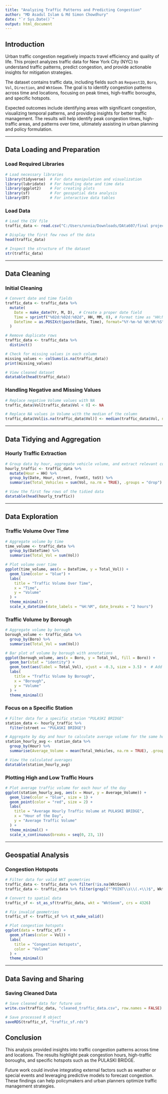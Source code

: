 ```yaml
---
title: "Analyzing Traffic Patterns and Predicting Congestion"
author: "MD Asadul Islam & Md Simon Chowdhury"
date: "`r Sys.Date()`"
output: html_document
---
```


## Introduction

Urban traffic congestion negatively impacts travel efficiency and quality of life. This project analyzes traffic data for New York City (NYC) to understand traffic patterns, predict congestion, and provide actionable insights for mitigation strategies.

The dataset contains traffic data, including fields such as `RequestID`, `Boro`, `Vol`, `Direction`, and `WktGeom`. The goal is to identify congestion patterns across time and locations, focusing on peak times, high-traffic boroughs, and specific hotspots.

Expected outcomes include identifying areas with significant congestion, visualizing temporal patterns, and providing insights for better traffic management. The results will help identify peak congestion times, high-traffic areas, and patterns over time, ultimately assisting in urban planning and policy formulation.


---

## Data Loading and Preparation

### Load Required Libraries

```r
# Load necessary libraries
library(tidyverse)  # For data manipulation and visualization
library(lubridate)  # For handling date and time data
library(ggplot2)    # For creating plots
library(sf)         # For geospatial data analysis
library(DT)         # For interactive data tables
```

### Load Data

```r
# Load the CSV file
traffic_data <- read.csv("C:/Users/unnia/Downloads/DAta607/final project/Automated_Traffic_Volume_Counts_20241207.csv")

# Display the first few rows of the data
head(traffic_data)

# Inspect the structure of the dataset
str(traffic_data)
```

---

## Data Cleaning

### Initial Cleaning

```r
# Convert date and time fields
traffic_data <- traffic_data %>%
  mutate(
    Date = make_date(Yr, M, D),  # Create a proper date field
    Time = sprintf("%02d:%02d:%02d", HH, MM, 0), # Format time as "HH:MM:SS"
    DateTime = as.POSIXct(paste(Date, Time), format="%Y-%m-%d %H:%M:%S") # Combine Date and Time
  )

# Remove duplicate rows
traffic_data <- traffic_data %>%
  distinct()

# Check for missing values in each column
missing_values <- colSums(is.na(traffic_data))
print(missing_values)

# View cleaned dataset
datatable(head(traffic_data))
```

### Handling Negative and Missing Values

```r
# Replace negative Volume values with NA
traffic_data$Vol[traffic_data$Vol < 0] <- NA

# Replace NA values in Volume with the median of the column
traffic_data$Vol[is.na(traffic_data$Vol)] <- median(traffic_data$Vol, na.rm = TRUE)
```

---

## Data Tidying and Aggregation

### Hourly Traffic Extraction

```r
# Group data by hour, aggregate vehicle volume, and extract relevant columns
hourly_traffic <- traffic_data %>%
  mutate(Hour = HH) %>%
  group_by(Date, Hour, street, fromSt, toSt) %>%
  summarise(Total_Vehicles = sum(Vol, na.rm = TRUE), .groups = "drop")

# View the first few rows of the tidied data
datatable(head(hourly_traffic))
```

---

## Data Exploration

### Traffic Volume Over Time

```r
# Aggregate volume by time
time_volume <- traffic_data %>%
  group_by(DateTime) %>%
  summarise(Total_Vol = sum(Vol))

# Plot volume over time
ggplot(time_volume, aes(x = DateTime, y = Total_Vol)) +
  geom_line(color = "blue") +
  labs(
    title = "Traffic Volume Over Time",
    x = "Time",
    y = "Volume"
  ) +
  theme_minimal() +
  scale_x_datetime(date_labels = "%H:%M", date_breaks = "2 hours")
```

### Traffic Volume by Borough

```r
# Aggregate volume by borough
borough_volume <- traffic_data %>%
  group_by(Boro) %>%
  summarise(Total_Vol = sum(Vol))

# Bar plot of volume by borough with annotations
ggplot(borough_volume, aes(x = Boro, y = Total_Vol, fill = Boro)) +
  geom_bar(stat = "identity") +
  geom_text(aes(label = Total_Vol), vjust = -0.3, size = 3.5) +  # Add annotations
  labs(
    title = "Traffic Volume by Borough",
    x = "Borough",
    y = "Volume"
  ) +
  theme_minimal()
```

### Focus on a Specific Station

```r
# Filter data for a specific station "PULASKI BRIDGE"
station_data <- hourly_traffic %>%
  filter(street == "PULASKI BRIDGE")

# Aggregate by day and hour to calculate average volume for the same hour across days
station_hourly_avg <- station_data %>%
  group_by(Hour) %>%
  summarise(Average_Volume = mean(Total_Vehicles, na.rm = TRUE), .groups = "drop")

# View the calculated averages
datatable(station_hourly_avg)
```

### Plotting High and Low Traffic Hours

```r
# Plot average traffic volume for each hour of the day
ggplot(station_hourly_avg, aes(x = Hour, y = Average_Volume)) +
  geom_line(color = "blue", size = 1) +
  geom_point(color = "red", size = 2) +
  labs(
    title = "Average Hourly Traffic Volume at PULASKI BRIDGE",
    x = "Hour of the Day",
    y = "Average Traffic Volume"
  ) +
  theme_minimal() +
  scale_x_continuous(breaks = seq(0, 23, 1))
```

---

## Geospatial Analysis

### Congestion Hotspots

```r
# Filter data for valid WKT geometries
traffic_data <- traffic_data %>% filter(!is.na(WktGeom))
traffic_data <- traffic_data %>% filter(grepl("^POINT\\s\\(.+\\)$", WktGeom))

# Convert to spatial data
traffic_sf <- st_as_sf(traffic_data, wkt = "WktGeom", crs = 4326)

# Fix invalid geometries
traffic_sf <- traffic_sf %>% st_make_valid()

# Plot congestion hotspots
ggplot(data = traffic_sf) +
  geom_sf(aes(color = Vol)) +
  labs(
    title = "Congestion Hotspots",
    color = "Volume"
  ) +
  theme_minimal()
```

---

## Data Saving and Sharing

### Saving Cleaned Data

```r
# Save cleaned data for future use
write.csv(traffic_data, "cleaned_traffic_data.csv", row.names = FALSE)

# Save processed R object
saveRDS(traffic_sf, "traffic_sf.rds")
```


## Conclusion

This analysis provided insights into traffic congestion patterns across time and locations. The results highlight peak congestion hours, high-traffic boroughs, and specific hotspots such as the PULASKI BRIDGE. 

Future work could involve integrating external factors such as weather or special events and leveraging predictive models to forecast congestion. These findings can help policymakers and urban planners optimize traffic management strategies.
